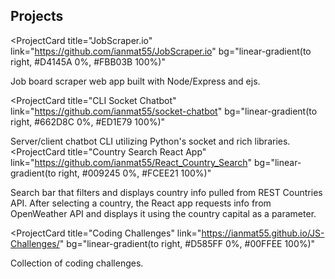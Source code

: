 ## Projects

<ProjectCard
  title="JobScraper.io"
  link="https://github.com/ianmat55/JobScraper.io"
  bg="linear-gradient(to right, #D4145A 0%, #FBB03B 100%)"
>
  Job board scraper web app built with Node/Express and ejs.
</ProjectCard>

<ProjectCard
  title="CLI Socket Chatbot"
  link="https://github.com/ianmat55/socket-chatbot"
  bg="linear-gradient(to right, #662D8C 0%, #ED1E79 100%)"
>
  Server/client chatbot CLI utilizing Python's socket and rich libraries.
</ProjectCard>
<ProjectCard
  title="Country Search React App"
  link="https://github.com/ianmat55/React_Country_Search"
  bg="linear-gradient(to right, #009245 0%, #FCEE21 100%)"
>
  Search bar that filters and displays country info pulled from REST Countries API. After selecting a country, the React app requests info from OpenWeather API and displays it using the country capital as a parameter. 
</ProjectCard>

<ProjectCard
  title="Coding Challenges"
  link="https://ianmat55.github.io/JS-Challenges/"
  bg="linear-gradient(to right, #D585FF 0%, #00FFEE 100%)"
>
  Collection of coding challenges.
</ProjectCard>

